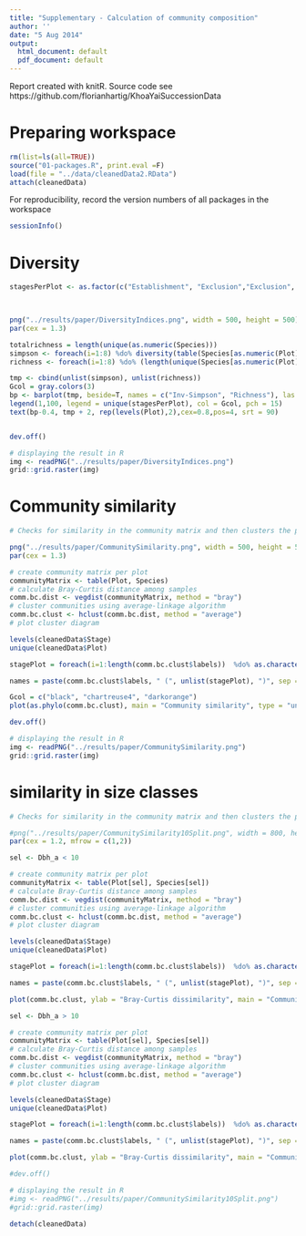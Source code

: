 ```yaml
---
title: "Supplementary - Calculation of community composition"
author: ''
date: "5 Aug 2014"
output:
  html_document: default
  pdf_document: default
---
```


Report created with knitR. Source code see https://github.com/florianhartig/KhoaYaiSuccessionData

# Preparing workspace

```r
rm(list=ls(all=TRUE))
source("01-packages.R", print.eval =F)
load(file = "../data/cleanedData2.RData")
attach(cleanedData)
```

For reproducibility, record the version numbers of all packages in the workspace

```r
sessionInfo() 
```


# Diversity

```r

stagesPerPlot <- as.factor(c("Establishment", "Exclusion","Exclusion", "Old-growth", "Old-growth", "Exclusion", "Establishment", "Establishment"))
  


png("../results/paper/DiversityIndices.png", width = 500, height = 500)
par(cex = 1.3)

totalrichness = length(unique(as.numeric(Species)))
simpson <- foreach(i=1:8) %do% diversity(table(Species[as.numeric(Plot) == i]), index = "invsimpson")
richness <- foreach(i=1:8) %do% (length(unique(Species[as.numeric(Plot) == i])) )

tmp <- cbind(unlist(simpson), unlist(richness))
Gcol = gray.colors(3)
bp <- barplot(tmp, beside=T, names = c("Inv-Simpson", "Richness"), las = 1, col = Gcol[stagesPerPlot], ylim = c(0,100))
legend(1,100, legend = unique(stagesPerPlot), col = Gcol, pch = 15)
text(bp-0.4, tmp + 2, rep(levels(Plot),2),cex=0.8,pos=4, srt = 90) 


dev.off()

# displaying the result in R
img <- readPNG("../results/paper/DiversityIndices.png")
grid::grid.raster(img)

```

# Community similarity

```r

# Checks for similarity in the community matrix and then clusters the plots according to that

png("../results/paper/CommunitySimilarity.png", width = 500, height = 500)
par(cex = 1.3)

# create community matrix per plot
communityMatrix <- table(Plot, Species)
# calculate Bray-Curtis distance among samples
comm.bc.dist <- vegdist(communityMatrix, method = "bray")
# cluster communities using average-linkage algorithm
comm.bc.clust <- hclust(comm.bc.dist, method = "average")
# plot cluster diagram

levels(cleanedData$Stage)
unique(cleanedData$Plot)

stagePlot = foreach(i=1:length(comm.bc.clust$labels))  %do% as.character(cleanedData$Stage[comm.bc.clust$labels[i] == cleanedData$Plot][1])

names = paste(comm.bc.clust$labels, " (", unlist(stagePlot), ")", sep = "")

Gcol = c("black", "chartreuse4", "darkorange")
plot(as.phylo(comm.bc.clust), main = "Community similarity", type = "unrooted", tip.color = Gcol[stagesPerPlot])

dev.off()

# displaying the result in R
img <- readPNG("../results/paper/CommunitySimilarity.png")
grid::grid.raster(img)


```

# similarity in size classes 



```r

# Checks for similarity in the community matrix and then clusters the plots according to that

#png("../results/paper/CommunitySimilarity10Split.png", width = 800, height = 400)
par(cex = 1.2, mfrow = c(1,2))

sel <- Dbh_a < 10

# create community matrix per plot
communityMatrix <- table(Plot[sel], Species[sel])
# calculate Bray-Curtis distance among samples
comm.bc.dist <- vegdist(communityMatrix, method = "bray")
# cluster communities using average-linkage algorithm
comm.bc.clust <- hclust(comm.bc.dist, method = "average")
# plot cluster diagram

levels(cleanedData$Stage)
unique(cleanedData$Plot)

stagePlot = foreach(i=1:length(comm.bc.clust$labels))  %do% as.character(cleanedData$Stage[comm.bc.clust$labels[i] == cleanedData$Plot][1])

names = paste(comm.bc.clust$labels, " (", unlist(stagePlot), ")", sep = "")

plot(comm.bc.clust, ylab = "Bray-Curtis dissimilarity", main = "Community similarity", xlab = "", labels = names)

sel <- Dbh_a > 10

# create community matrix per plot
communityMatrix <- table(Plot[sel], Species[sel])
# calculate Bray-Curtis distance among samples
comm.bc.dist <- vegdist(communityMatrix, method = "bray")
# cluster communities using average-linkage algorithm
comm.bc.clust <- hclust(comm.bc.dist, method = "average")
# plot cluster diagram

levels(cleanedData$Stage)
unique(cleanedData$Plot)

stagePlot = foreach(i=1:length(comm.bc.clust$labels))  %do% as.character(cleanedData$Stage[comm.bc.clust$labels[i] == cleanedData$Plot][1])

names = paste(comm.bc.clust$labels, " (", unlist(stagePlot), ")", sep = "")

plot(comm.bc.clust, ylab = "Bray-Curtis dissimilarity", main = "Community similarity", xlab = "", labels = names)

#dev.off()

# displaying the result in R
#img <- readPNG("../results/paper/CommunitySimilarity10Split.png")
#grid::grid.raster(img)

detach(cleanedData)
```

